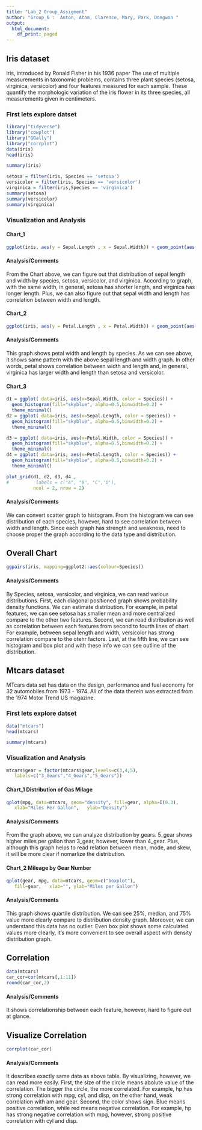 ```yaml
---
title: "Lab_2 Group_Assigment"
author: "Group_6 :  Anton, Atom, Clarence, Mary, Park, Dongwon "
output:
  html_document:
    df_print: paged
---
```

## Iris dataset

 Iris, introduced by Ronald Fisher in his 1936 paper The use of multiple measurements in taxonomic problems, contains three plant species (setosa, virginica, versicolor) and four features measured for each sample. These quantify the morphologic variation of the iris flower in its three species, all measurements given in centimeters.

### First lets explore datset
```r
library("tidyverse")
library("cowplot")
library("GGally")
library("corrplot")
data(iris)
head(iris)
```
```r
summary(iris)
```
```r
setosa = filter(iris, Species == 'setosa')
versicolor = filter(iris, Species == 'versicolor')
virginica = filter(iris,Species == 'virginica')
summary(setosa)
summary(versicolor)
summary(virginica)
```

### Visualization and Analysis

#### Chart_1
```r
ggplot(iris, aes(y = Sepal.Length , x = Sepal.Width)) + geom_point(aes(color = Species), size = 3)
```

#### Analysis/Comments
From the Chart above, we can figure out that distribution of sepal length and width by species, setosa, versicolor, and virginica. According to graph, with the same width, in general, setosa has shorter length, and virginica has longer length. Plus, we can also figure out that sepal width and length has correlation between width and length.

#### Chart_2
```r
ggplot(iris, aes(y = Petal.Length , x = Petal.Width)) + geom_point(aes(color = Species), size = 3)
```

#### Analysis/Comments
This graph shows petal width and length by species. As we can see above, it shows same pattern with the above sepal length and width graph. In other words, petal shows correlation between width and length and, in general, virginica has larger width and length than setosa and versicolor.

#### Chart_3 

```r
d1 = ggplot( data=iris, aes(x=Sepal.Width, color = Species)) + 
  geom_histogram(fill="skyblue", alpha=0.5,binwidth=0.2) +
  theme_minimal()
d2 = ggplot( data=iris, aes(x=Sepal.Length, color = Species)) + 
  geom_histogram(fill="skyblue", alpha=0.5,binwidth=0.2) +
  theme_minimal()

d3 = ggplot( data=iris, aes(x=Petal.Width, color = Species)) + 
  geom_histogram(fill="skyblue", alpha=0.5,binwidth=0.2) +
  theme_minimal()
d4 = ggplot( data=iris, aes(x=Petal.Length, color = Species)) + 
  geom_histogram(fill="skyblue", alpha=0.5,binwidth=0.2) +
  theme_minimal()
```
```r
plot_grid(d1, d2, d3, d4 , 
#          labels = c("A", "B", "C",'D'),
          ncol = 2, nrow = 2)
```

#### Analysis/Comments
We can convert scatter graph to histogram. From the histogram we can see distribution of each species, however, hard to see correlation between width and length. Since each graph has strength and weakness, need to choose proper the graph according to the data type and distribution.

## Overall Chart
```r
ggpairs(iris, mapping=ggplot2::aes(colour=Species))
```

#### Analysis/Comments
By Species, setosa, versicolor, and virginica, we can read various distributions.
First, each diagonal positioned graph shows probability density functions. We can estimate distribution. For example, in petal features, we can see setosa has smaller mean and more centralized compare to the other two features.
Second, we can read distribution as well as correlation between each features from second to fourth lines of chart. For example, between sepal length and width, versicolor has strong correlation compare to the otehr factors.
Last, at the fifth line, we can see histogram and box plot and with these info we can see outline of the distribution.

## Mtcars dataset

MTcars data set has data on the design, performance and fuel economy for 32 automobiles from 1973 - 1974. All of the data therein was extracted from the 1974 Motor Trend US magazine.

### First lets explore datset

```r
data("mtcars")
head(mtcars)
```

```r
summary(mtcars)
```

### Visualization and Analysis
```r
mtcars$gear = factor(mtcars$gear,levels=c(3,4,5),
   labels=c("3_Gears","4_Gears","5_Gears"))
```

#### Chart_1 Distribution of Gas Milage
```r
qplot(mpg, data=mtcars, geom="density", fill=gear, alpha=I(0.3),
   xlab="Miles Per Gallon",   ylab="Density")
```

#### Analysis/Comments
From the graph above, we can analyze distribution by gears. 5_gear shows higher miles per gallon than 3_gear, however, lower than 4_gear. Plus, although this graph helps to read relation between mean, mode, and skew, it will be more clear if nomarlize the distribution.


#### Chart_2 Mileage by Gear Number
```r
qplot(gear, mpg, data=mtcars, geom=c("boxplot"),
   fill=gear,   xlab="", ylab="Miles per Gallon")
```

#### Analysis/Comments
This graph shows quartile distribution. We can see 25%, median, and 75% value more clearly compare to distribution density graph. Moreover, we can understand this data has no outlier. Even box plot shows some calculated values more clearly, it's more convenient to see overall aspect with density distribution graph.


## Correlation
```r
data(mtcars)
car_cor=cor(mtcars[,1:11])
round(car_cor,2)
```

#### Analysis/Comments
It shows correlationship between each feature, however, hard to figure out at glance.


## Visualize Correlation
```r
corrplot(car_cor)
```

#### Analysis/Comments
It describes exactly same data as above table. By visualizing, however, we can read more easily.
First, the size of the circle means abolute value of the correlation. The bigger the circle, the more correlated. For example, hp has strong correlation with mpg, cyl, and disp, on the other hand, weak correlation with am and gear.
Second, the color shows sign. Blue means positive correlation, while red means negative correlation. For example, hp has strong negative correlation with mpg, however, strong positive correlation with cyl and disp.
